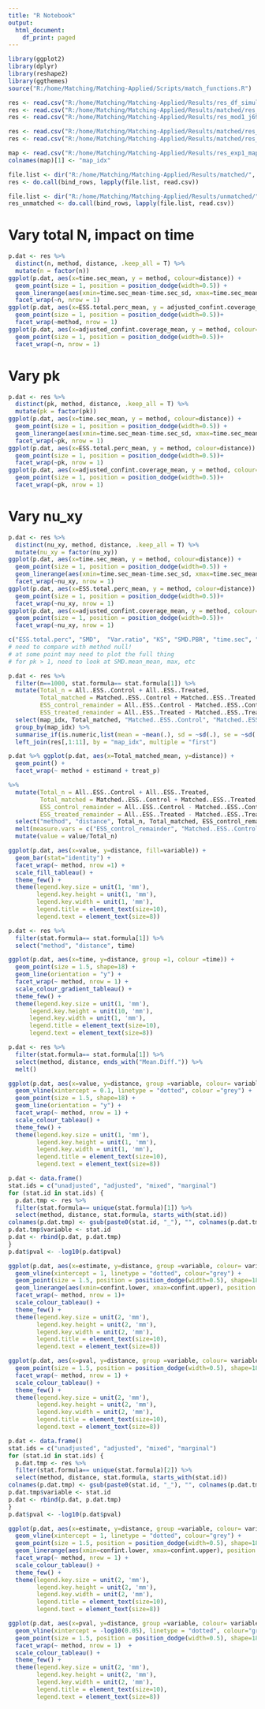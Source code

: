```yaml
---
title: "R Notebook"
output:
  html_document:
    df_print: paged
---
```

```r
library(ggplot2)
library(dplyr)
library(reshape2)
library(ggthemes)
source("R:/home/Matching/Matching-Applied/Scripts/match_functions.R")

```

```r
res <- read.csv("R:/home/Matching/Matching-Applied/Results/res_df_simul2.csv")
res <- read.csv("R:/home/Matching/Matching-Applied/Results/matched/res_aggregate_exp1.csv")
res <- read.csv("R:/home/Matching/Matching-Applied/Results/res_mod1_j69.csv")
```

```r
res <- read.csv("R:/home/Matching/Matching-Applied/Results/matched/res_aggregate_exp1.csv")
res <- read.csv("R:/home/Matching/Matching-Applied/Results/matched/res_exp1_j204_summary.csv")
```

```r
map <- read.csv("R:/home/Matching/Matching-Applied/Results/res_exp1_map.csv")
colnames(map)[1] <- "map_idx"

file.list <- dir("R:/home/Matching/Matching-Applied/Results/matched/", pattern = "res_exp1.*summary.csv", full.names=T)
res <- do.call(bind_rows, lapply(file.list, read.csv))

file.list <- dir("R:/home/Matching/Matching-Applied/Results/unmatched/", pattern = "res_exp1.*summary.csv", full.names=T)
res_unmatched <- do.call(bind_rows, lapply(file.list, read.csv))
```

# Vary total N, impact on time
```r
p.dat <- res %>%
  distinct(n, method, distance, .keep_all = T) %>%
  mutate(n = factor(n))
ggplot(p.dat, aes(x=time.sec_mean, y = method, colour=distance)) +
  geom_point(size = 1, position = position_dodge(width=0.5)) +
  geom_linerange(aes(xmin=time.sec_mean-time.sec_sd, xmax=time.sec_mean+time.sec_sd), position = position_dodge(width=0.5)) +
  facet_wrap(~n, nrow = 1)
ggplot(p.dat, aes(x=ESS.total.perc_mean, y = adjusted_confint.coverage_mean, group=n, colour=n)) +
  geom_point(size = 1, position = position_dodge(width=0.5))+
  facet_wrap(~method, nrow = 1)
ggplot(p.dat, aes(x=adjusted_confint.coverage_mean, y = method, colour=distance)) +
  geom_point(size = 1, position = position_dodge(width=0.5))+
  facet_wrap(~n, nrow = 1)
```
# Vary pk
```r
p.dat <- res %>%
  distinct(pk, method, distance, .keep_all = T) %>%
  mutate(pk = factor(pk))
ggplot(p.dat, aes(x=time.sec_mean, y = method, colour=distance)) +
  geom_point(size = 1, position = position_dodge(width=0.5)) +
  geom_linerange(aes(xmin=time.sec_mean-time.sec_sd, xmax=time.sec_mean+time.sec_sd), position = position_dodge(width=0.5)) +
  facet_wrap(~pk, nrow = 1)
ggplot(p.dat, aes(x=ESS.total.perc_mean, y = method, colour=distance)) +
  geom_point(size = 1, position = position_dodge(width=0.5))+
  facet_wrap(~pk, nrow = 1)
ggplot(p.dat, aes(x=adjusted_confint.coverage_mean, y = method, colour=distance)) +
  geom_point(size = 1, position = position_dodge(width=0.5))+
  facet_wrap(~pk, nrow = 1)
```
# Vary nu_xy
```r
p.dat <- res %>%
  distinct(nu_xy, method, distance, .keep_all = T) %>%
  mutate(nu_xy = factor(nu_xy))
ggplot(p.dat, aes(x=time.sec_mean, y = method, colour=distance)) +
  geom_point(size = 1, position = position_dodge(width=0.5)) +
  geom_linerange(aes(xmin=time.sec_mean-time.sec_sd, xmax=time.sec_mean+time.sec_sd), position = position_dodge(width=0.5)) +
  facet_wrap(~nu_xy, nrow = 1)
ggplot(p.dat, aes(x=ESS.total.perc_mean, y = method, colour=distance)) +
  geom_point(size = 1, position = position_dodge(width=0.5))+
  facet_wrap(~nu_xy, nrow = 1)
ggplot(p.dat, aes(x=adjusted_confint.coverage_mean, y = method, colour=distance)) +
  geom_point(size = 1, position = position_dodge(width=0.5))+
  facet_wrap(~nu_xy, nrow = 1)
```

```r
c("ESS.total.perc", "SMD",  "Var.ratio", "KS", "SMD.PBR", "time.sec", "unadjusted_estimate", "unadjusted_std.error", "unadjusted_squared.error", "unadjusted_mse", "unadjusted_confint.upper")
# need to compare with method null!
# at some point may need to plot the full thing
# for pk > 1, need to look at SMD.mean_mean, max, etc

```





######################
######################


```r
p.dat <- res %>%
  filter(n==1000, stat.formula== stat.formula[1]) %>%
  mutate(Total_n = All..ESS..Control + All..ESS..Treated,
         Total_matched = Matched..ESS..Control + Matched..ESS..Treated,
         ESS_control_remainder = All..ESS..Control - Matched..ESS..Control,
         ESS_treated_remainder = All..ESS..Treated - Matched..ESS..Treated) %>%
  select(map_idx, Total_matched, "Matched..ESS..Control", "Matched..ESS..Treated") %>%
  group_by(map_idx) %>%
  summarise_if(is.numeric,list(mean = ~mean(.), sd = ~sd(.), se = ~sd(./sqrt(.)))) %>%
  left_join(res[,1:11], by = "map_idx", multiple = "first")

p.dat %>% ggplot(p.dat, aes(x=Total_matched_mean, y=distance)) +
  geom_point() +
  facet_wrap(~ method + estimand + treat_p)
```


```r
%>%
  mutate(Total_n = All..ESS..Control + All..ESS..Treated,
         Total_matched = Matched..ESS..Control + Matched..ESS..Treated,
         ESS_control_remainder = All..ESS..Control - Matched..ESS..Control,
         ESS_treated_remainder = All..ESS..Treated - Matched..ESS..Treated) %>%
  select("method", "distance", Total_n, Total_matched, ESS_control_remainder, "Matched..ESS..Control", ESS_treated_remainder, "Matched..ESS..Treated") %>%
  melt(measure.vars = c("ESS_control_remainder", "Matched..ESS..Control", "ESS_treated_remainder", "Matched..ESS..Treated")) %>%
  mutate(value = value/Total_n)

ggplot(p.dat, aes(x=value, y=distance, fill=variable)) +
  geom_bar(stat="identity") +
  facet_wrap(~ method, nrow =1) +
  scale_fill_tableau() +
  theme_few() +
  theme(legend.key.size = unit(1, 'mm'),
        legend.key.height = unit(1, 'mm'),
        legend.key.width = unit(1, 'mm'),
        legend.title = element_text(size=10),
        legend.text = element_text(size=8))

```

```r
p.dat <- res %>%
  filter(stat.formula== stat.formula[1]) %>%
  select("method", "distance", time)

ggplot(p.dat, aes(x=time, y=distance, group =1, colour =time)) +
  geom_point(size = 1.5, shape=18) +
  geom_line(orientation = "y") +
  facet_wrap(~ method, nrow = 1) +
  scale_colour_gradient_tableau() +
  theme_few() +
  theme(legend.key.size = unit(1, 'mm'),
      legend.key.height = unit(10, 'mm'),
      legend.key.width = unit(1, 'mm'),
      legend.title = element_text(size=10),
      legend.text = element_text(size=8))
```
```r
p.dat <- res %>%
  filter(stat.formula== stat.formula[1]) %>%
  select(method, distance, ends_with("Mean.Diff.")) %>%
  melt()

ggplot(p.dat, aes(x=value, y=distance, group =variable, colour= variable)) +
  geom_vline(xintercept = 0.1, linetype = "dotted", colour ="grey") +
  geom_point(size = 1.5, shape=18) +
  geom_line(orientation = "y") +
  facet_wrap(~ method, nrow = 1) +
  scale_colour_tableau() +
  theme_few() +
  theme(legend.key.size = unit(1, 'mm'),
        legend.key.height = unit(1, 'mm'),
        legend.key.width = unit(1, 'mm'),
        legend.title = element_text(size=10),
        legend.text = element_text(size=8))
```
```r
p.dat <- data.frame()
stat.ids = c("unadjusted", "adjusted", "mixed", "marginal")
for (stat.id in stat.ids) {
  p.dat.tmp <- res %>%
  filter(stat.formula== unique(stat.formula)[1]) %>%
  select(method, distance, stat.formula, starts_with(stat.id))
colnames(p.dat.tmp) <- gsub(paste0(stat.id, "_"), "", colnames(p.dat.tmp))
p.dat.tmp$variable <- stat.id
p.dat <- rbind(p.dat, p.dat.tmp)
}
p.dat$pval <- -log10(p.dat$pval)

ggplot(p.dat, aes(x=estimate, y=distance, group =variable, colour= variable)) +
  geom_vline(xintercept = 1, linetype = "dotted", colour="grey") +
  geom_point(size = 1.5, position = position_dodge(width=0.5), shape=18) +
  geom_linerange(aes(xmin=confint.lower, xmax=confint.upper), position = position_dodge(width=0.5)) +
  facet_wrap(~ method, nrow = 1)+
  scale_colour_tableau() +
  theme_few() +
  theme(legend.key.size = unit(2, 'mm'),
        legend.key.height = unit(2, 'mm'),
        legend.key.width = unit(2, 'mm'),
        legend.title = element_text(size=10),
        legend.text = element_text(size=8))
```
```r
ggplot(p.dat, aes(x=pval, y=distance, group =variable, colour= variable)) +
  geom_point(size = 1.5, position = position_dodge(width=0.5), shape=18) +
  facet_wrap(~ method, nrow = 1) +
  scale_colour_tableau() +
  theme_few() +
  theme(legend.key.size = unit(2, 'mm'),
        legend.key.height = unit(2, 'mm'),
        legend.key.width = unit(2, 'mm'),
        legend.title = element_text(size=10),
        legend.text = element_text(size=8))
```
```r
p.dat <- data.frame()
stat.ids = c("unadjusted", "adjusted", "mixed", "marginal")
for (stat.id in stat.ids) {
  p.dat.tmp <- res %>%
  filter(stat.formula== unique(stat.formula)[2]) %>%
  select(method, distance, stat.formula, starts_with(stat.id))
colnames(p.dat.tmp) <- gsub(paste0(stat.id, "_"), "", colnames(p.dat.tmp))
p.dat.tmp$variable <- stat.id
p.dat <- rbind(p.dat, p.dat.tmp)
}
p.dat$pval <- -log10(p.dat$pval)

ggplot(p.dat, aes(x=estimate, y=distance, group =variable, colour= variable)) +
  geom_vline(xintercept = 1, linetype = "dotted", colour="grey") +
  geom_point(size = 1.5, position = position_dodge(width=0.5), shape=18) +
  geom_linerange(aes(xmin=confint.lower, xmax=confint.upper), position = position_dodge(width=0.5)) +
  facet_wrap(~ method, nrow = 1) +
  scale_colour_tableau() +
  theme_few() +
  theme(legend.key.size = unit(2, 'mm'),
        legend.key.height = unit(2, 'mm'),
        legend.key.width = unit(2, 'mm'),
        legend.title = element_text(size=10),
        legend.text = element_text(size=8))
```

```r
ggplot(p.dat, aes(x=pval, y=distance, group =variable, colour= variable)) +
  geom_vline(xintercept = -log10(0.05), linetype = "dotted", colour="grey") +
  geom_point(size = 1.5, position = position_dodge(width=0.5), shape=18) +
  facet_wrap(~ method, nrow = 1)  +
  scale_colour_tableau() +
  theme_few() +
  theme(legend.key.size = unit(2, 'mm'),
        legend.key.height = unit(2, 'mm'),
        legend.key.width = unit(2, 'mm'),
        legend.title = element_text(size=10),
        legend.text = element_text(size=8))
```